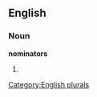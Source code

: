 
==English==

===Noun===
'''nominators'''

# {{plural of|[[nominator]]}}

[[Category:English plurals]]